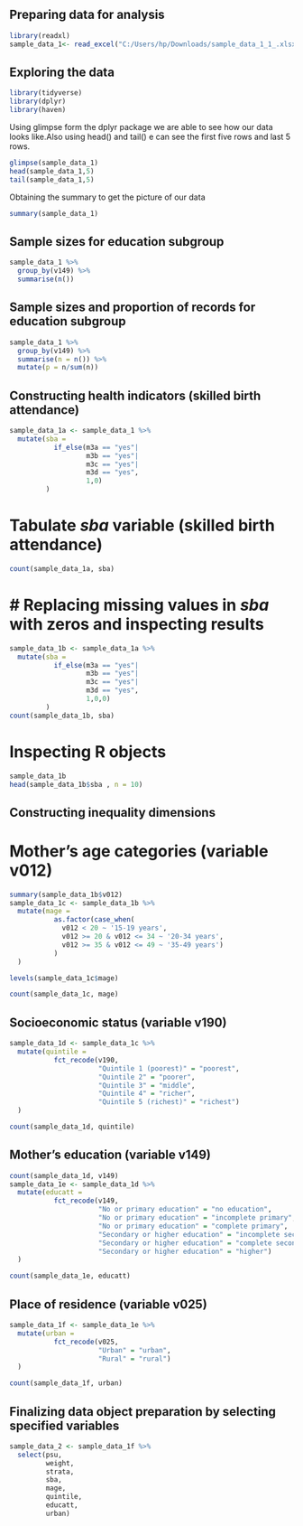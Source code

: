 ## Preparing data for analysis

```r
library(readxl)
sample_data_1<- read_excel("C:/Users/hp/Downloads/sample_data_1_1_.xlsx")
```

## Exploring the data
```r
library(tidyverse)
library(dplyr)
library(haven)
```
Using glimpse form the dplyr package we are able to see how our data looks like.Also using head() and tail() e can see the first five rows and last 5 rows.

```r
glimpse(sample_data_1)
head(sample_data_1,5)
tail(sample_data_1,5)
```

Obtaining the summary to get the picture of our data

```r
summary(sample_data_1)
```

## Sample sizes for education subgroup

```r
sample_data_1 %>%
  group_by(v149) %>%
  summarise(n())
```

## Sample sizes and proportion of records for education subgroup

```r
sample_data_1 %>%
  group_by(v149) %>%
  summarise(n = n()) %>%
  mutate(p = n/sum(n))
```

## Constructing health indicators (skilled birth attendance)
```r
sample_data_1a <- sample_data_1 %>%
  mutate(sba =
           if_else(m3a == "yes"|
                   m3b == "yes"|
                   m3c == "yes"|
                   m3d == "yes",
                   1,0)
         )
```

# Tabulate *sba* variable (skilled birth attendance)
```r
count(sample_data_1a, sba)
```

# # Replacing missing values in *sba* with zeros and inspecting results
```r
sample_data_1b <- sample_data_1a %>%
  mutate(sba =
           if_else(m3a == "yes"|
                   m3b == "yes"|
                   m3c == "yes"|
                   m3d == "yes",
                   1,0,0)
         )
count(sample_data_1b, sba)
```

# Inspecting R objects
```r
sample_data_1b
head(sample_data_1b$sba , n = 10)
```

## Constructing inequality dimensions

# Mother's age categories (variable v012)
```r
summary(sample_data_1b$v012)
sample_data_1c <- sample_data_1b %>%
  mutate(mage =
           as.factor(case_when(
             v012 < 20 ~ '15-19 years',
             v012 >= 20 & v012 <= 34 ~ '20-34 years',
             v012 >= 35 & v012 <= 49 ~ '35-49 years')
           )
  )

levels(sample_data_1c$mage)

count(sample_data_1c, mage)
```

## Socioeconomic status (variable v190)
```r
sample_data_1d <- sample_data_1c %>%
  mutate(quintile =
           fct_recode(v190,
                      "Quintile 1 (poorest)" = "poorest",
                      "Quintile 2" = "poorer",
                      "Quintile 3" = "middle",
                      "Quintile 4" = "richer",
                      "Quintile 5 (richest)" = "richest")
  )

count(sample_data_1d, quintile)
```
## Mother's education (variable v149)
```r
count(sample_data_1d, v149)
sample_data_1e <- sample_data_1d %>%
  mutate(educatt =
           fct_recode(v149,
                      "No or primary education" = "no education",
                      "No or primary education" = "incomplete primary",
                      "No or primary education" = "complete primary",
                      "Secondary or higher education" = "incomplete secondary",
                      "Secondary or higher education" = "complete secondary",
                      "Secondary or higher education" = "higher")
  )

count(sample_data_1e, educatt)
```

## Place of residence (variable v025)

```r
sample_data_1f <- sample_data_1e %>%
  mutate(urban =
           fct_recode(v025,
                      "Urban" = "urban",
                      "Rural" = "rural")
  )

count(sample_data_1f, urban)
```
## Finalizing data object preparation by selecting specified variables

```r
sample_data_2 <- sample_data_1f %>%
  select(psu,
         weight,
         strata,
         sba,
         mage,
         quintile,
         educatt,
         urban)
```

